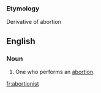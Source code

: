 ===Etymology===
Derivative of abortion
==English==

===Noun===
#One who performs an [[abortion]].

[[fr:abortionist]]